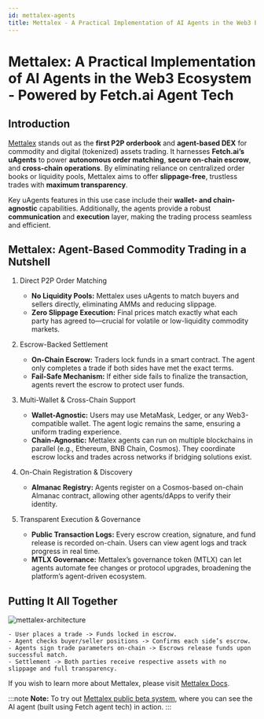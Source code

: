 ```yaml
---
id: mettalex-agents
title: Mettalex - A Practical Implementation of AI Agents in the Web3 Ecosystem
---
```


# Mettalex: A Practical Implementation of AI Agents in the Web3 Ecosystem - Powered by Fetch.ai Agent Tech

## Introduction

[Mettalex](https://www.mettalex.ai/) stands out as the __first P2P orderbook__ and __agent-based DEX__ for commodity and digital (tokenized) assets trading. It harnesses __Fetch.ai’s uAgents__ to power __autonomous order matching__, __secure on-chain escrow__, and __cross-chain operations__. By eliminating reliance on centralized order books or liquidity pools, Mettalex aims to offer __slippage-free__, trustless trades with __maximum transparency__. 

Key uAgents features in this use case include their __wallet- and chain-agnostic__ capabilities. Additionally, the agents provide a robust __communication__ and __execution__ layer, making the trading process seamless and efficient.

## Mettalex: Agent-Based Commodity Trading in a Nutshell

1. Direct P2P Order Matching

    - __No Liquidity Pools:__ Mettalex uses uAgents to match buyers and sellers directly, eliminating AMMs and reducing slippage.
    - __Zero Slippage Execution:__ Final prices match exactly what each party has agreed to—crucial for volatile or low-liquidity commodity markets.

2. Escrow-Backed Settlement

    - __On-Chain Escrow:__ Traders lock funds in a smart contract. The agent only completes a trade if both sides have met the exact terms.
    - __Fail-Safe Mechanism:__ If either side fails to finalize the transaction, agents revert the escrow to protect user funds.

3. Multi-Wallet & Cross-Chain Support

    - __Wallet-Agnostic:__ Users may use MetaMask, Ledger, or any Web3-compatible wallet. The agent logic remains the same, ensuring a uniform trading experience.
    - __Chain-Agnostic:__ Mettalex agents can run on multiple blockchains in parallel (e.g., Ethereum, BNB Chain, Cosmos). They coordinate escrow locks and trades across networks if bridging solutions exist.

4. On-Chain Registration & Discovery

    - __Almanac Registry:__ Agents register on a Cosmos-based on-chain Almanac contract, allowing other agents/dApps to verify their identity.

5. Transparent Execution & Governance

    - __Public Transaction Logs:__ Every escrow creation, signature, and fund release is recorded on-chain. Users can view agent logs and track progress in real time.
    - __MTLX Governance:__ Mettalex’s governance token (MTLX) can let agents automate fee changes or protocol upgrades, broadening the platform’s agent-driven ecosystem.

## Putting It All Together

<div style={{ textAlign: 'center' }}>
  <img src="/resources/img/mettalex-architecture.png" alt="mettalex-architecture" style={{ width: '100%', maxWidth: '900px' }} />
</div>

    - User places a trade -> Funds locked in escrow.
    - Agent checks buyer/seller positions -> Confirms each side’s escrow.
    - Agents sign trade parameters on-chain -> Escrows release funds upon successful match.
    - Settlement -> Both parties receive respective assets with no slippage and full transparency.

If you wish to learn more about Mettalex, please visit [Mettalex Docs](https://www.mettalex.com/docs).

:::note
**Note:** To try out [Mettalex public beta system](https://beta.mettalex.com/), where you can see the AI agent (built using Fetch agent tech) in action.
:::